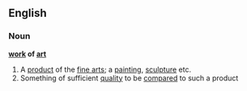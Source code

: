 ==English==
===Noun===
'''[[work]] of [[art]]'''
#A [[product]] of the [[fine arts]]; a [[painting]], [[sculpture]] etc.
#Something of sufficient [[quality]] to be [[compared]] to such a product